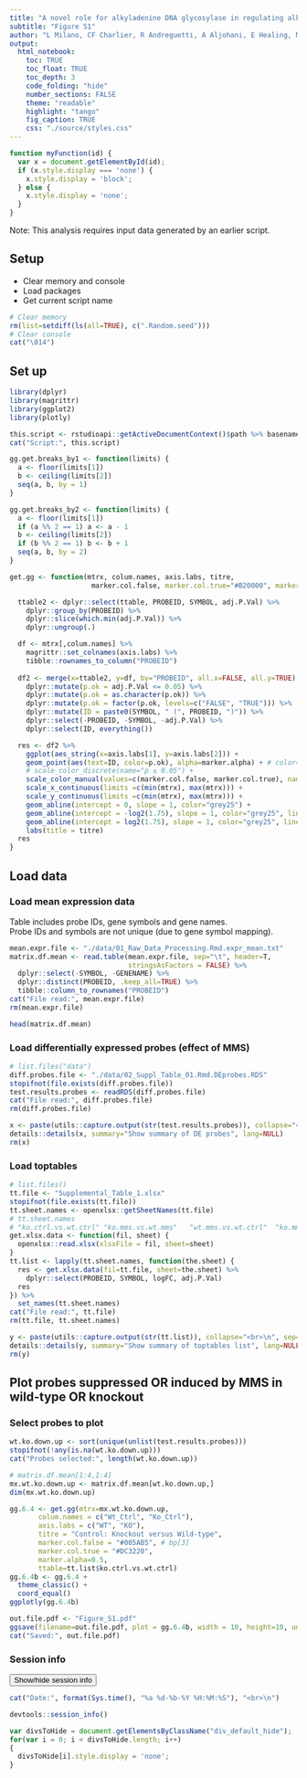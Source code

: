 ```yaml
---
title: "A novel role for alkyladenine DNA glycosylase in regulating alkylation-induced ER stress"
subtitle: "Figure S1"
author: "L Milano, CF Charlier, R Andreguetti, A Aljohani, E Healing, MP Thomé, R Elliott, LD Samson, G Lenz, JAP Henriques, A Nohturfft and LB Meira"
output:
  html_notebook:
    toc: TRUE
    toc_float: TRUE
    toc_depth: 3
    code_folding: "hide"
    number_sections: FALSE
    theme: "readable"
    highlight: "tango"
    fig_caption: TRUE
    css: "./source/styles.css"
---
```


```js
function myFunction(id) {
  var x = document.getElementById(id);
  if (x.style.display === 'none') {
    x.style.display = 'block';
  } else {
    x.style.display = 'none';
  }
}
```

<div class='comments'>
Note: This analysis requires input data generated by an earlier script.
</div>

## Setup  

* Clear memory and console  
* Load packages  
* Get current script name  

```r
# Clear memory
rm(list=setdiff(ls(all=TRUE), c(".Random.seed")))
# Clear console
cat("\014")
```

## Set up  
```r
library(dplyr)
library(magrittr)
library(ggplot2)
library(plotly)
```


```r
this.script <- rstudioapi::getActiveDocumentContext()$path %>% basename
cat("Script:", this.script)
```


```r
gg.get.breaks_by1 <- function(limits) {
  a <- floor(limits[1])
  b <- ceiling(limits[2])
  seq(a, b, by = 1)
}

gg.get.breaks_by2 <- function(limits) {
  a <- floor(limits[1])
  if (a %% 2 == 1) a <- a - 1
  b <- ceiling(limits[2])
  if (b %% 2 == 1) b <- b + 1
  seq(a, b, by = 2)
}
```


```r
get.gg <- function(mtrx, colum.names, axis.labs, titre,
                    marker.col.false, marker.col.true="#B20000", marker.alpha=1, ttable) {

  ttable2 <- dplyr::select(ttable, PROBEID, SYMBOL, adj.P.Val) %>% 
    dplyr::group_by(PROBEID) %>%
    dplyr::slice(which.min(adj.P.Val)) %>% 
    dplyr::ungroup(.)

  df <- mtrx[,colum.names] %>% 
    magrittr::set_colnames(axis.labs) %>% 
    tibble::rownames_to_column("PROBEID")
  
  df2 <- merge(x=ttable2, y=df, by="PROBEID", all.x=FALSE, all.y=TRUE) %>% 
    dplyr::mutate(p.ok = adj.P.Val <= 0.05) %>% 
    dplyr::mutate(p.ok = as.character(p.ok)) %>% 
    dplyr::mutate(p.ok = factor(p.ok, levels=c("FALSE", "TRUE"))) %>% 
    dplyr::mutate(ID = paste0(SYMBOL, " (", PROBEID, ")")) %>% 
    dplyr::select(-PROBEID, -SYMBOL, -adj.P.Val) %>% 
    dplyr::select(ID, everything())

  res <- df2 %>% 
    ggplot(aes_string(x=axis.labs[1], y=axis.labs[2])) +
    geom_point(aes(text=ID, color=p.ok), alpha=marker.alpha) + # color=marker.col.false,
    # scale_color_discrete(name="p ≤ 0.05") +
    scale_color_manual(values=c(marker.col.false, marker.col.true), name="p ≤ 0.05") +
    scale_x_continuous(limits =c(min(mtrx), max(mtrx))) +
    scale_y_continuous(limits =c(min(mtrx), max(mtrx))) +
    geom_abline(intercept = 0, slope = 1, color="grey25") +
    geom_abline(intercept = -log2(1.75), slope = 1, color="grey25", linetype="dashed") +
    geom_abline(intercept = log2(1.75), slope = 1, color="grey25", linetype="dashed") +
    labs(title = titre)
  res
}
```

## Load data
### Load mean expression data  
Table includes probe IDs, gene symbols and gene names.  
Probe IDs and symbols are not unique (due to gene symbol mapping).  

```r
mean.expr.file <- "./data/01_Raw_Data_Processing.Rmd.expr_mean.txt"
matrix.df.mean <- read.table(mean.expr.file, sep="\t", header=T,
                             stringsAsFactors = FALSE) %>% 
  dplyr::select(-SYMBOL, -GENENAME) %>% 
  dplyr::distinct(PROBEID, .keep_all=TRUE) %>% 
  tibble::column_to_rownames("PROBEID")
cat("File read:", mean.expr.file)
rm(mean.expr.file)
```

```r
head(matrix.df.mean)
```


### Load differentially expressed probes (effect of MMS)  
```r
# list.files("data")
diff.probes.file <- "./data/02_Suppl_Table_01.Rmd.DEprobes.RDS"
stopifnot(file.exists(diff.probes.file))
test.results.probes <- readRDS(diff.probes.file)
cat("File read:", diff.probes.file)
rm(diff.probes.file)
```

```r
x <- paste(utils::capture.output(str(test.results.probes)), collapse="<br>\n", sep="")
details::details(x, summary="Show summary of DE probes", lang=NULL)
rm(x)
```


### Load toptables  
```r
# list.files()
tt.file <- "Supplemental_Table_1.xlsx"
stopifnot(file.exists(tt.file))
tt.sheet.names <- openxlsx::getSheetNames(tt.file)
# tt.sheet.names
# "ko.ctrl.vs.wt.ctrl" "ko.mms.vs.wt.mms"   "wt.mms.vs.wt.ctrl"  "ko.mms.vs.ko.ctrl"
get.xlsx.data <- function(fil, sheet) {
  openxlsx::read.xlsx(xlsxFile = fil, sheet=sheet)
}
tt.list <- lapply(tt.sheet.names, function(the.sheet) {
  res <- get.xlsx.data(fil=tt.file, sheet=the.sheet) %>% 
    dplyr::select(PROBEID, SYMBOL, logFC, adj.P.Val)
  res
}) %>% 
  set_names(tt.sheet.names)
cat("File read:", tt.file)
rm(tt.file, tt.sheet.names)
```


```r
y <- paste(utils::capture.output(str(tt.list)), collapse="<br>\n", sep="")
details::details(y, summary="Show summary of toptables list", lang=NULL)
rm(y)
```


## Plot probes suppressed OR induced by MMS in wild-type OR knockout    
### Select probes to plot
```r
wt.ko.down.up <- sort(unique(unlist(test.results.probes)))
stopifnot(!any(is.na(wt.ko.down.up)))
cat("Probes selected:", length(wt.ko.down.up))
```



```r
# matrix.df.mean[1:4,1:4]
mx.wt.ko.down.up <- matrix.df.mean[wt.ko.down.up,]
dim(mx.wt.ko.down.up)
```


```r
gg.6.4 <- get.gg(mtrx=mx.wt.ko.down.up,
       colum.names = c("Wt_Ctrl", "Ko_Ctrl"),
       axis.labs = c("WT", "KO"),
       titre = "Control: Knockout versus Wild-type",
       marker.col.false = "#005AB5", # bp[3]
       marker.col.true = "#DC3220",
       marker.alpha=0.5,
       ttable=tt.list$ko.ctrl.vs.wt.ctrl)
gg.6.4b <- gg.6.4 + 
  theme_classic() +
  coord_equal()
ggplotly(gg.6.4b)
```


```r
out.file.pdf <- "Figure_S1.pdf"
ggsave(filename=out.file.pdf, plot = gg.6.4b, width = 10, height=10, units = "cm")
cat("Saved:", out.file.pdf)
```


### Session info  

<button class="button" onclick="myFunction('DIV_1')">Show/hide session info</button>
<div id="DIV_1" class="div_default_hide">

```r
cat("Date:", format(Sys.time(), "%a %d-%b-%Y %H:%M:%S"), "<br>\n")
```

```r
devtools::session_info()
```
</div>
  
```js
var divsToHide = document.getElementsByClassName("div_default_hide");
for(var i = 0; i < divsToHide.length; i++)
{
  divsToHide[i].style.display = 'none';
}
```



